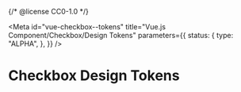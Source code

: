{/* @license CC0-1.0 */}


<Meta
  id="vue-checkbox--tokens"
  title="Vue.js Component/Checkbox/Design Tokens"
  parameters={{
    status: {
      type: "ALPHA",
    },
  }}
/>

# Checkbox Design Tokens

<ComponentTokensSection tokens={tokens} definition={tokensDefinitionCheckbox} component="utrecht-checkbox" />
